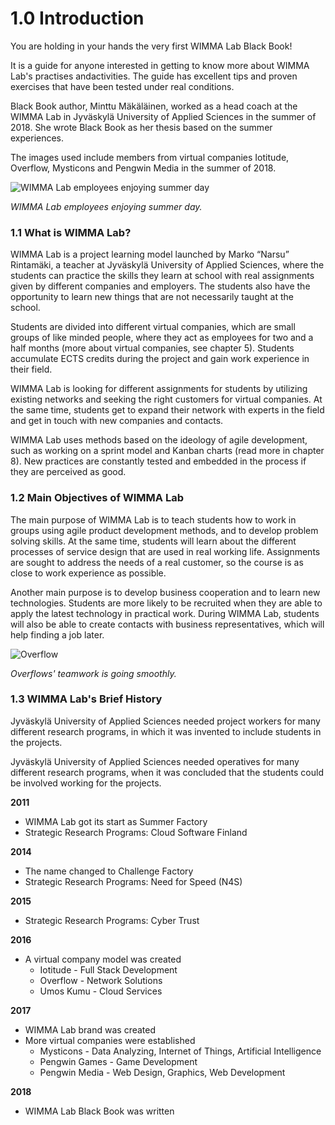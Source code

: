 # 1.0 Introduction
You are holding in your hands the very first WIMMA Lab Black Book!

It is a guide for anyone interested in getting to know more about WIMMA Lab's practises andactivities. The guide has excellent tips and proven exercises that have been tested under real conditions.

Black Book author, Minttu Mäkäläinen, worked as a head coach at the WIMMA Lab in Jyväskylä University of Applied Sciences in the summer of 2018. She wrote Black Book as her thesis based on the summer experiences.

The images used include members from virtual companies Iotitude, Overflow, Mysticons and Pengwin Media in the summer of 2018.

<Image src="/assets/Black-Book-Images/image002.jpg" alt="WIMMA Lab employees enjoying summer day" width={400} height={550} priority />  

*WIMMA Lab employees enjoying summer day.*

### 1.1 What is WIMMA Lab?
WIMMA Lab is a project learning model launched by Marko “Narsu” Rintamäki, a teacher at Jyväskylä University of Applied Sciences, where the students can practice the skills they learn at school with real assignments given by different companies and employers. The students also have the opportunity to learn new things that are not necessarily taught at the school.

Students are divided into different virtual companies, which are small groups of like minded people, where they act as employees for two and a half months (more about virtual companies, see chapter 5). Students accumulate ECTS credits  during the project and gain work experience in their field.

WIMMA Lab is looking for different assignments for students by utilizing existing networks and seeking the right customers for virtual companies. At the same time, students get to expand their network with experts in the field and get in touch with new companies and contacts.

WIMMA Lab uses methods based on the ideology of agile development, such as working on a sprint model and Kanban charts (read more in chapter 8). New practices are constantly tested and embedded in the process if they are perceived as good.

### 1.2 Main Objectives of WIMMA Lab
The main purpose of WIMMA Lab is to teach students how to work in groups using agile product development methods, and to develop problem solving skills. At the same time, students will learn about the different processes of service design that are used in real working life. Assignments are sought to address the needs of a real customer, so the course is as close to work experience as possible.

Another main purpose is to develop business cooperation and to learn new technologies. Students are more likely to be recruited when they are able to apply the latest technology in practical work. During WIMMA Lab, students will also be able to create contacts with business representatives, which will help finding a job later.

<Image src="/assets/Black-Book-Images/image003.jpg" alt="Overflow" width={600} height={400} priority />  

*Overflows' teamwork is going smoothly.*

### 1.3 WIMMA Lab's Brief History
Jyväskylä University of Applied Sciences needed project workers for many different research programs, in which it was invented to include students in the projects.


Jyväskylä University of Applied Sciences needed operatives for many different research programs, when it was concluded that the students could be involved working for the projects.

**2011**

- WIMMA Lab got its start as Summer Factory
- Strategic Research Programs: Cloud Software Finland

**2014**

- The name changed to Challenge Factory
- Strategic Research Programs: Need for Speed (N4S)

**2015**

- Strategic Research Programs: Cyber Trust

**2016**

- A virtual company model was created
  - Iotitude - Full Stack Development
  - Overflow - Network Solutions
  - Umos Kumu - Cloud Services

**2017**

- WIMMA Lab brand was created
- More virtual companies were established
  - Mysticons - Data Analyzing, Internet of Things, Artificial Intelligence
  - Pengwin Games - Game Development
  - Pengwin Media - Web Design, Graphics, Web Development

**2018**

- WIMMA Lab Black Book was written
